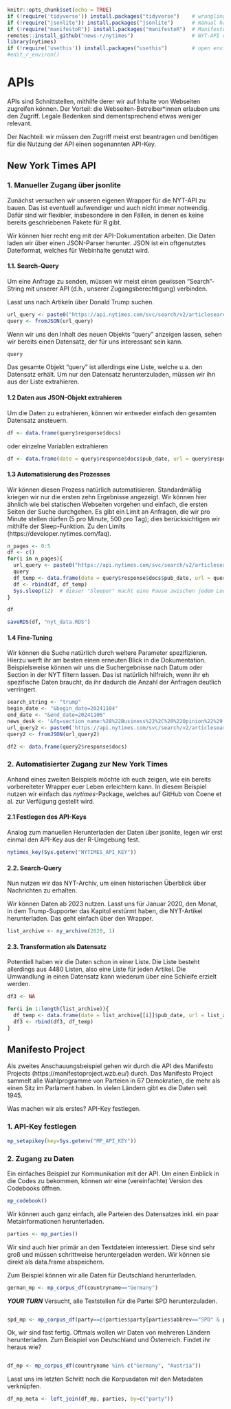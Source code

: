 ```r
knitr::opts_chunk$set(echo = TRUE)
if (!require('tidyverse')) install.packages("tidyverse")    # wrangling
if (!require("jsonlite")) install.packages("jsonlite")      # manual handling of APIs
if (!require("manifestoR")) install.packages("manifestoR")  # Manifesto Project API wrapper
remotes::install_github("news-r/nytimes")                   # NYT-API wrapper
library(nytimes)
if (!require('usethis')) install.packages("usethis")        # open environment files (for secret API keys)
#edit_r_environ()
```

# APIs
APIs sind Schnittstellen, mithilfe derer wir auf Inhalte von Webseiten zugreifen können. Der Vorteil: die Webseiten-Betreiber*innen erlauben uns den Zugriff. Legale Bedenken sind dementsprechend etwas weniger relevant. 

Der Nachteil: wir müssen den Zugriff meist erst beantragen und benötigen für die Nutzung der API einen sogenannten API-Key. 

## New York Times API

### 1. Manueller Zugang über jsonlite
Zunächst versuchen wir unseren eigenen Wrapper für die NYT-API zu bauen. Das ist eventuell aufwendiger und auch nicht immer notwendig. Dafür sind wir flexibler, insbesondere in den Fällen, in denen es keine bereits geschriebenen Pakete für R gibt. 

Wir können hier recht eng mit der API-Dokumentation arbeiten. Die Daten laden wir über einen JSON-Parser herunter. JSON ist ein oftgenutztes Dateiformat, welches für Webinhalte genutzt wird. 


#### 1.1. Search-Query
Um eine Anfrage zu senden, müssen wir meist einen gewissen "Search"-String mit unserer API (d.h., unserer Zugangsberechtigung) verbinden. 

Lasst uns nach Artikeln über Donald Trump suchen. 

```r
url_query <- paste0("https://api.nytimes.com/svc/search/v2/articlesearch.json?q=trump&api-key=", Sys.getenv("NYTIMES_API_KEY"))
query <- fromJSON(url_query)
```

Wenn wir uns den Inhalt des neuen Objekts "query" anzeigen lassen, sehen wir bereits einen Datensatz, der für uns interessant sein kann. 
```r
query
```
Das gesamte Objekt "query" ist allerdings eine Liste, welche u.a. den Datensatz erhält. Um nur den Datensatz herunterzuladen, müssen wir ihn aus der Liste extrahieren. 

#### 1.2 Daten aus JSON-Objekt extrahieren

Um die Daten zu extrahieren, können wir entweder einfach den gesamten Datensatz ansteuern.

```r
df <- data.frame(query$response$docs)
```


oder einzelne Variablen extrahieren
```r
df <- data.frame(date = query$response$docs$pub_date, url = query$response$docs$web_url, summary = query$response$docs$abstract, lead_paragraph = query$response$docs$lead_paragraph)
```



#### 1.3 Automatisierung des Prozesses
Wir können diesen Prozess natürlich automatisieren. Standardmäßig kriegen wir nur die ersten zehn Ergebnisse angezeigt.
Wir können hier ähnlich wie bei statischen Webseiten vorgehen und einfach, die ersten Seiten der Suche durchgehen. 
Es gibt ein Limit an Anfragen, die wir pro Minute stellen dürfen (5 pro Minute, 500 pro Tag); dies berücksichtigen wir mithilfe der Sleep-Funktion. Zu den Limits (https://developer.nytimes.com/faq).
```r
n_pages <- 0:5
df <- c()
for(i in n_pages){
  url_query <- paste0("https://api.nytimes.com/svc/search/v2/articlesearch.json?q=trump&api-key=", Sys.getenv("NYTIMES_API_KEY"), "&page=", i)
  query
  df_temp <- data.frame(date = query$response$docs$pub_date, url = query$response$docs$web_url, summary = query$response$docs$abstract, lead_paragraph = query$response$docs$lead_paragraph)
  df <- rbind(df, df_temp)
  Sys.sleep(12)  # dieser "Sleeper" macht eine Pause zwischen jedem Loop, damit nicht zu viele Anfragen gesendet werden
}

df

saveRDS(df, "nyt_data.RDS")
```


#### 1.4 Fine-Tuning
Wir können die Suche natürlich durch weitere Parameter spezifizieren. Hierzu werft ihr am besten einen erneuten Blick in die Dokumentation. 
Beispielsweise können wir uns die Suchergebnisse nach Datum oder Section in der NYT filtern lassen. Das ist natürlich hilfreich, wenn ihr eh spezifische Daten braucht, da ihr dadurch die Anzahl der Anfragen deutlich verringert. 

```r
search_string <- "trump"
begin_date <- "&begin_date=20241104"
end_date <- "&end_date=20241106"
news_desk <- '&fq=section_name:%28%22Business%22%2C%20%22Opinion%22%29'
url_query2 <- paste0('https://api.nytimes.com/svc/search/v2/articlesearch.json?q=', search_string, begin_date, end_date, news_desk, "&api-key=", Sys.getenv("NYTIMES_API_KEY"))
query2 <- fromJSON(url_query2)

df2 <- data.frame(query2$response$docs)

```


### 2. Automatisierter Zugang zur New York Times

Anhand eines zweiten Beispiels möchte ich euch zeigen, wie ein bereits vorbereiteter Wrapper euer Leben erleichtern kann. In diesem Beispiel nutzen wir einfach das *nytimes*-Package, welches auf GitHub von Coene et al. zur Verfügung gestellt wird. 

#### 2.1 Festlegen des API-Keys

Analog zum manuellen Herunterladen der Daten über jsonlite, legen wir erst einmal den API-Key aus der R-Umgebung fest. 
```r
nytimes_key(Sys.getenv("NYTIMES_API_KEY"))
```


#### 2.2. Search-Query

Nun nutzen wir das NYT-Archiv, um einen historischen Überblick über Nachrichten zu erhalten.

Wir können Daten ab 2023 nutzen. Lasst uns für Januar 2020, den Monat, in dem Trump-Supporter das Kapitol erstürmt haben, die NYT-Artikel herunterladen. Das geht einfach über den Wrapper.

```r
list_archive <- ny_archive(2020, 1)
```

#### 2.3. Transformation als Datensatz

Potentiell haben wir die Daten schon in einer Liste. Die Liste besteht allerdings aus 4480 Listen, also eine Liste für jeden Artikel. Die Umwandlung in einen Datensatz kann wiederum über eine Schleife erzielt werden.

```r
df3 <- NA

for(i in 1:length(list_archive)){
  df_temp <- data.frame(date = list_archive[[i]]$pub_date, url = list_archive[[i]]$web_url, summary = list_archive[[i]]$abstract, lead_paragraph = list_archive[[i]]$lead_paragraph)
  df3 <- rbind(df3, df_temp)
}

```


## Manifesto Project

Als zweites Anschauungsbeispiel gehen wir durch die API des Manifesto Projects (https://manifestoproject.wzb.eu/) durch. Das Manifesto Project sammelt alle Wahlprogramme von Parteien in 67 Demokratien, die mehr als einen Sitz im Parlament haben. In vielen Ländern gibt es die Daten seit 1945. 

Was machen wir als erstes?
API-Key festlegen. 

### 1. API-Key festlegen
```r
mp_setapikey(key=Sys.getenv("MP_API_KEY"))
```


### 2. Zugang zu Daten
Ein einfaches Beispiel zur Kommunikation mit der API. 
Um einen Einblick in die Codes zu bekommen, können wir eine (vereinfachte) Version des Codebooks öffnen.
```r
mp_codebook()
```

Wir können auch ganz einfach, alle Parteien des Datensatzes inkl. ein paar Metainformationen herunterladen.
```r
parties <- mp_parties()
```


Wir sind auch hier primär an den Textdateien interessiert. Diese sind sehr groß und müssen schrittweise heruntergeladen werden. Wir können sie direkt als data.frame abspeichern. 

Zum Beispiel können wir alle Daten für Deutschland herunterladen.
```r
german_mp <- mp_corpus_df(countryname=="Germany")
```


***YOUR TURN***
Versucht, alle Textstellen für die Partei SPD herunterzuladen.
```r

```













```r
spd_mp <- mp_corpus_df(party==c(parties$party[parties$abbrev=="SPD" & parties$countryname=="Germany"]))
```


Ok, wir sind fast fertig. Oftmals wollen wir Daten von mehreren Ländern herunterladen. Zum Beispiel von Deutschland und Österreich.
Findet ihr heraus wie? 
```r

```













```r
df_mp <- mp_corpus_df(countryname %in% c("Germany", "Austria"))
```

Lasst uns im letzten Schritt noch die Korpusdaten mit den Metadaten verknüpfen.

```r
df_mp_meta <- left_join(df_mp, parties, by=c("party"))
```
